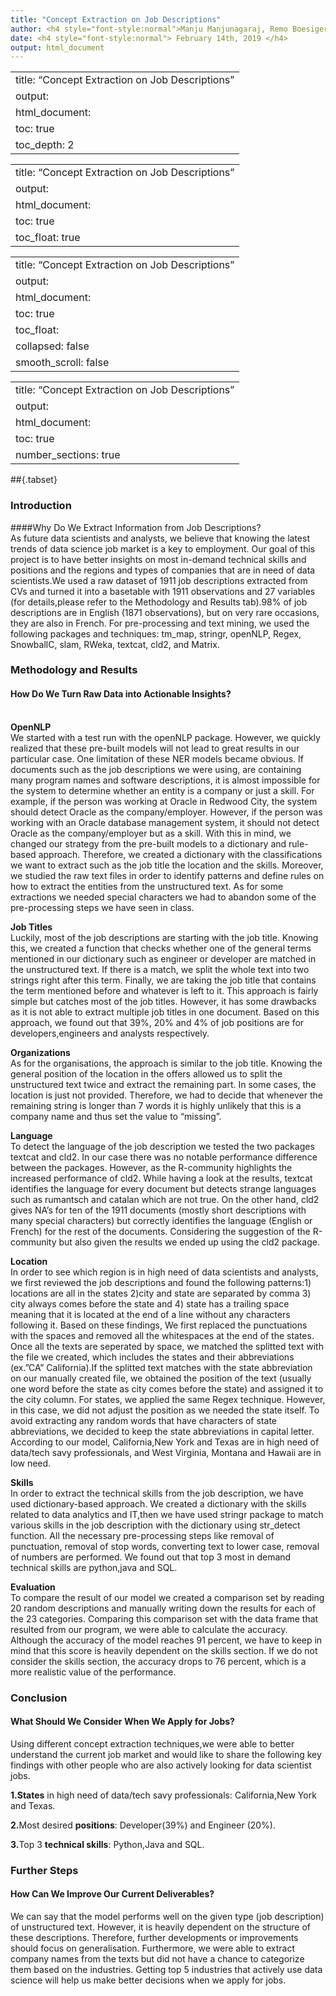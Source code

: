 ```yaml
---
title: "Concept Extraction on Job Descriptions"
author: <h4 style="font-style:normal">Manju Manjunagaraj, Remo Boesiger and Deborah Kewon</h4>     
date: <h4 style="font-style:normal"> February 14th, 2019 </h4>  
output: html_document
---
```


---
title: "Concept Extraction on Job Descriptions"
output:
  html_document:
    toc: true
    toc_depth: 2
---

---
title: "Concept Extraction on Job Descriptions"
output:
  html_document:
    toc: true
    toc_float: true
---
---
title: "Concept Extraction on Job Descriptions"
output:
  html_document:
    toc: true
    toc_float:
      collapsed: false
      smooth_scroll: false
---

---
title: "Concept Extraction on Job Descriptions"
output:
  html_document:
    toc: true
    number_sections: true
---

##{.tabset}
<br />

### Introduction
####Why Do We Extract Information from Job Descriptions?
<br />
As future data scientists and analysts, we believe that knowing the latest trends of data science job market is a key to employment. Our goal of this project is to have better insights on most in-demand technical skills and positions and the regions and types of companies that are in need of data scientists.We used a raw dataset of 1911 job descriptions extracted from CVs and turned it into a basetable with 1911 observations and 27 variables (for details,please refer to the Methodology and Results tab).98% of job descriptions are in English (1871 observations), but on very rare occasions, they are also in French. For pre-processing and text mining, we used the following packages and techniques: tm_map, stringr, openNLP, Regex, SnowballC, slam, RWeka, textcat, cld2, and Matrix.


### Methodology and Results
#### How Do We Turn Raw Data into Actionable Insights?
<br />
**OpenNLP**
<br />
We started with a test run with the openNLP package. However, we quickly realized that these pre-built models will not lead to great results in our particular case. One limitation of these NER models became obvious. If documents such as the job descriptions we were using, are containing many program names and software descriptions, it is almost impossible for the system to determine whether an entity is a company or just a skill. For example, if the person was working at Oracle in Redwood City, the system should detect Oracle as the company/employer. However, if the person was working with an Oracle database management system, it should not detect Oracle as the company/employer but as a skill. With this in mind, we changed our strategy from the pre-built models to a dictionary and rule-based approach. Therefore, we created a dictionary with the classifications we want to extract such as the job title the location and the skills. Moreover, we studied the raw text files in order to identify patterns and define rules on how to extract the entities from the unstructured text. As for some extractions we needed special characters we had to abandon some of the pre-processing steps we have seen in class.

**Job Titles**
<br />
Luckily, most of the job descriptions are starting with the job title. Knowing this, we created a function that checks whether one of the general terms mentioned in our dictionary such as engineer or developer are matched in the unstructured text. If there is a match, we split the whole text into two strings right after this term. Finally, we are taking the job title that contains the term mentioned before and whatever is left to it. This approach is fairly simple but catches most of the job titles. However, it has some drawbacks as it is not able to extract multiple job titles in one document.
Based on this approach, we found out that 39%, 20% and 4% of job positions are for developers,engineers and analysts respectively.

**Organizations**
<br />
As for the organisations, the approach is similar to the job title. Knowing the general position of the location in the offers allowed us to split the unstructured text twice and extract the remaining part. In some cases, the location is just not provided. Therefore, we had to decide that whenever the remaining string is longer than 7 words it is highly unlikely that this is a company name and thus set the value to "missing".

**Language**
<br />
To detect the language of the job description we tested the two packages textcat and cld2. In our case there was no notable performance difference between the packages. However, as the R-community highlights the increased performance of cld2. While having a look at the results, textcat identifies the language for every document but detects strange languages such as rumantsch and catalan which are not true. On the other hand, cld2 gives NA's for ten of the 1911 documents (mostly short descriptions with many special characters) but correctly identifies the language (English or French) for the rest of the documents. Considering the suggestion of the R-community but also given the results we ended up using the cld2 package.

**Location**
<br />
In order to see which region is in high need of data scientists and analysts, we first reviewed the job descriptions and found the following patterns:1) locations are all in the states 2)city and state are separated by comma 3) city always comes before the state and 4) state has a trailing space meaning that it is located at the end of a line without any characters following it. Based on these findings, We first replaced the punctuations with the spaces and removed all the whitespaces at the end of the states. Once all the texts are seperated by space, we matched the splitted text with the file we created, which includes the states and their abbreviations (ex."CA" California).If the splitted text matches with the state abbreviation on our manually created file, we obtained the position of the text (usually one word before the state as city comes before the state) and assigned it to the city column. For states, we applied the same Regex technique. However, in this case, we did not adjust the position as we needed the state itself. To avoid extracting any random words that have characters of state abbreviations, we decided to keep the state abbreviations in capital letter. According to our model, California,New York and Texas are in high need of data/tech savy professionals, and West Virginia, Montana and Hawaii are in low need.

**Skills** 
<br />
In order to extract the technical skills from the job description, we have used dictionary-based approach. We created a dictionary with the skills related to data analytics and IT,then we have used stringr package to match various skills in the job description with the dictionary using str_detect function. All the necessary pre-processing steps like removal of punctuation, removal of stop words, converting text to lower case, removal of numbers are performed. We found out that top 3 most in demand technical skills are python,java and SQL. 

**Evaluation**
<br />
To compare the result of our model we created a comparison set by reading 20 random descriptions and manually writing down the results for each of the 23 categories. Comparing this comparison set with the data frame that resulted from our program, we were able to calculate the accuracy. Although the accuracy of the model reaches 91 percent, we have to keep in mind that this score is heavily dependent on the skills section. If we do not consider the skills section, the accuracy drops to 76 percent, which is a more realistic value of the performance.

### Conclusion
#### What Should We Consider When We Apply for Jobs?
Using different concept extraction techniques,we were able to better understand the current job market and would like to share the following key findings with other people who are also actively looking for data scientist jobs.

**1.****States** in high need of data/tech savy professionals: California,New York and Texas.

**2.**Most desired **positions**: Developer(39%) and Engineer (20%). 

**3.**Top 3 **technical skills**: Python,Java and SQL.


### Further Steps 
#### How Can We Improve Our Current Deliverables?
We can say that the model performs well on the given type (job description) of unstructured text. However, it is heavily dependent on the structure of these descriptions. Therefore, further developments or improvements should focus on generalisation. Furthermore, we were able to extract company names from the texts but did not have a chance to categorize them based on the industries. Getting top 5 industries that actively use data science will help us make better decisions when we apply for jobs.

